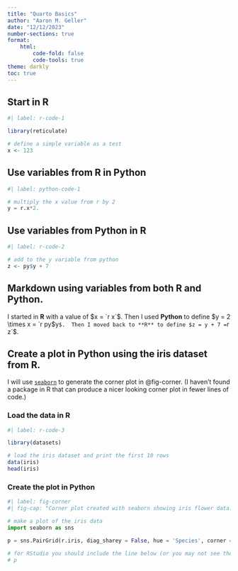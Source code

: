 ```yaml
---
title: "Quarto Basics"
author: "Aaron M. Geller"
date: "12/12/2023"
number-sections: true
format:
    html:
        code-fold: false
        code-tools: true
theme: darkly
toc: true
---
```


## Start in R
```r
#| label: r-code-1

library(reticulate)

# define a simple variable as a test
x <- 123

```

## Use variables from R in Python
```python
#| label: python-code-1

# multiply the x value from r by 2
y = r.x*2.

```


## Use variables from Python in R
```r
#| label: r-code-2

# add to the y variable from python 
z <- py$y + 7
```

## Markdown using variables from both R and Python.

I started in **R** with a value of $x = `r x`$.  Then I used **Python** to define $y = 2 \times x = `r py$y`$.  Then I moved back to **R** to define $z = y + 7 = `r z`$.


## Create a plot in Python using the iris dataset from R.  

I will use  [`seaborn`](https://seaborn.pydata.org/) to generate the corner plot in @fig-corner. (I haven't found a package in R that can produce a nicer looking corner plot in fewer lines of code.) 

### Load the data in R
```r
#| label: r-code-3

library(datasets)

# load the iris dataset and print the first 10 rows
data(iris)
head(iris)

```


### Create the plot in Python 


```python
#| label: fig-corner
#| fig-cap: "Corner plot created with seaborn showing iris flower data."

# make a plot of the iris data
import seaborn as sns

p = sns.PairGrid(r.iris, diag_sharey = False, hue = 'Species', corner = True).map_lower(sns.scatterplot).map_diag(sns.kdeplot).add_legend(bbox_to_anchor = (0.6, 0.6))

# for RStudio you should include the line below (or you may not see the plot)
# p

```

